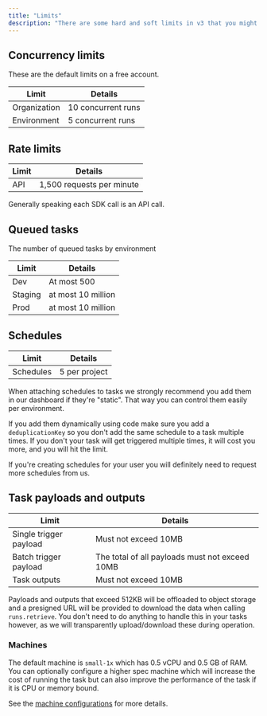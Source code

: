 ```yaml
---
title: "Limits"
description: "There are some hard and soft limits in v3 that you might hit."
---
```



## Concurrency limits

These are the default limits on a free account.

| Limit        | Details            |
| ------------ | ------------------ |
| Organization | 10 concurrent runs |
| Environment  | 5 concurrent runs  |

<SoftLimit />

## Rate limits

| Limit | Details                   |
| ----- | ------------------------- |
| API   | 1,500 requests per minute |

Generally speaking each SDK call is an API call.

<RateLimitHitUseBatchTrigger/>

## Queued tasks

The number of queued tasks by environment

| Limit | Details                   |
| ----- | ------------------------- |
| Dev   | At most 500 |  
| Staging   | at most 10 million |  
| Prod   | at most 10 million |

## Schedules

| Limit     | Details       |
| --------- | ------------- |
| Schedules | 5 per project |

When attaching schedules to tasks we strongly recommend you add them in our dashboard if they're "static". That way you can control them easily per environment.

If you add them dynamically using code make sure you add a `deduplicationKey` so you don't add the same schedule to a task multiple times. If you don't your task will get triggered multiple times, it will cost you more, and you will hit the limit.

If you're creating schedules for your user you will definitely need to request more schedules from us.

<SoftLimit />

## Task payloads and outputs

| Limit                  | Details                                        |
| ---------------------- | ---------------------------------------------- |
| Single trigger payload | Must not exceed 10MB                           |
| Batch trigger payload  | The total of all payloads must not exceed 10MB |
| Task outputs           | Must not exceed 10MB                           |

Payloads and outputs that exceed 512KB will be offloaded to object storage and a presigned URL will be provided to download the data when calling `runs.retrieve`. You don't need to do anything to handle this in your tasks however, as we will transparently upload/download these during operation.

### Machines

The default machine is `small-1x` which has 0.5 vCPU and 0.5 GB of RAM. You can optionally configure a higher spec machine which will increase the cost of running the task but can also improve the performance of the task if it is CPU or memory bound.

See the [machine configurations](/machines#machine-configurations) for more details.
